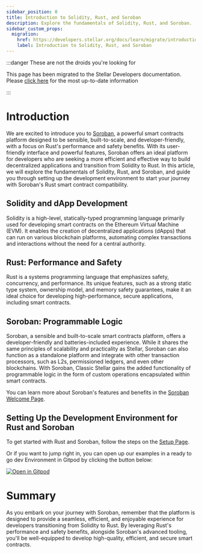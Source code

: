 ```yaml
---
sidebar_position: 0
title: Introduction to Solidity, Rust, and Soroban
description: Explore the fundamentals of Solidity, Rust, and Soroban.
sidebar_custom_props:
  migration:
    href: https://developers.stellar.org/docs/learn/migrate/introduction-to-solidity-and-rust
    label: Introduction to Solidity, Rust, and Soroban
---
```


:::danger These are not the droids you're looking for

This page has been migrated to the Stellar Developers documentation. Please [click here](https://developers.stellar.org/docs/learn/migrate/introduction-to-solidity-and-rust) for the most up-to-date information

:::

# Introduction

We are excited to introduce you to [Soroban](../../), a powerful smart contracts platform designed to be sensible, built-to-scale, and developer-friendly, with a focus on Rust's performance and safety benefits. With its user-friendly interface and powerful features, Soroban offers an ideal platform for developers who are seeking a more efficient and effective way to build decentralized applications and transition from Solidity to Rust. In this article, we will explore the fundamentals of Solidity, Rust, and Soroban, and guide you through setting up the development environment to start your journey with Soroban's Rust smart contract compatibility.

## Solidity and dApp Development

Solidity is a high-level, statically-typed programming language primarily used for developing smart contracts on the Ethereum Virtual Machine (EVM). It enables the creation of decentralized applications (dApps) that can run on various blockchain platforms, automating complex transactions and interactions without the need for a central authority.

## Rust: Performance and Safety

Rust is a systems programming language that emphasizes safety, concurrency, and performance. Its unique features, such as a strong static type system, ownership model, and memory safety guarantees, make it an ideal choice for developing high-performance, secure applications, including smart contracts.

## Soroban: Programmable Logic

Soroban, a sensible and built-to-scale smart contracts platform, offers a developer-friendly and batteries-included experience. While it shares the same principles of scalability and practicality as Stellar, Soroban can also function as a standalone platform and integrate with other transaction processors, such as L2s, permissioned ledgers, and even other blockchains. With Soroban, Classic Stellar gains the added functionality of programmable logic in the form of custom operations encapsulated within smart contracts.

You can learn more about Soroban's features and benefits in the [Soroban Welcome Page](../../).

## Setting Up the Development Environment for Rust and Soroban

To get started with Rust and Soroban, follow the steps on the [Setup Page](../../getting-started/setup).

Or if you want to jump right in, you can open up our examples in a ready to go dev Environment in Gitpod by clicking the button below:

[![Open in Gitpod](https://gitpod.io/button/open-in-gitpod.svg)][oigp]

[oigp]: https://gitpod.io/#https://github.com/stellar/soroban-examples/tree/v20.0.0

# Summary

As you embark on your journey with Soroban, remember that the platform is designed to provide a seamless, efficient, and enjoyable experience for developers transitioning from Solidity to Rust. By leveraging Rust's performance and safety benefits, alongside Soroban's advanced tooling, you'll be well-equipped to develop high-quality, efficient, and secure smart contracts.
